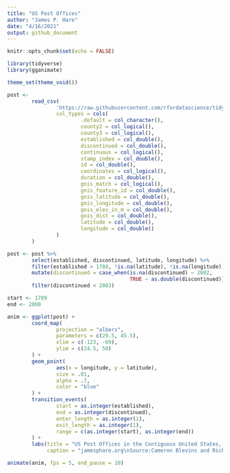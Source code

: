 ```yaml
---
title: "US Post Offices"
author: "James P. Hare"
date: "4/16/2021"
output: github_document
---
```


```r
knitr::opts_chunk$set(echo = FALSE)

library(tidyverse)
library(gganimate)

theme_set(theme_void())

post <-
        read_csv(
                'https://raw.githubusercontent.com/rfordatascience/tidytuesday/master/data/2021/2021-04-13/post_offices.csv',
                col_types = cols(
                        .default = col_character(),
                        county2 = col_logical(),
                        county3 = col_logical(),
                        established = col_double(),
                        discontinued = col_double(),
                        continuous = col_logical(),
                        stamp_index = col_double(),
                        id = col_double(),
                        coordinates = col_logical(),
                        duration = col_double(),
                        gnis_match = col_logical(),
                        gnis_feature_id = col_double(),
                        gnis_latitude = col_double(),
                        gnis_longitude = col_double(),
                        gnis_elev_in_m = col_double(),
                        gnis_dist = col_double(),
                        latitude = col_double(),
                        longitude = col_double()
                )
        )
```

```r
post <- post %>%
        select(established, discontinued, latitude, longitude) %>%
        filter(established > 1788, !is.na(latitude), !is.na(longitude)) %>%
        mutate(discontinued = case_when(is.na(discontinued) ~ 2002,
                                        TRUE ~ as.double(discontinued))) %>%
        filter(discontinued < 2003)

start <- 1789
end <- 2000
```


```r
anim <- ggplot(post) +
        coord_map(
                projection = "albers",
                parameters = c(29.5, 45.5),
                xlim = c(-123, -69),
                ylim = c(24.5, 50)
        ) +
        geom_point(
                aes(x = longitude, y = latitude),
                size = .01,
                alpha = .7,
                color = "blue"
        ) +
        transition_events(
                start = as.integer(established),
                end = as.integer(discontinued),
                enter_length = as.integer(1),
                exit_length = as.integer(1),
                range = c(as.integer(start), as.integer(end))
        ) +
        labs(title = "US Post Offices in the Contiguous United States, 1789-2000\n{frame_time}",
             caption = "jamesphare.org\nSource:Cameron Blevins and Richard W. Helbock")

animate(anim, fps = 5, end_pause = 10)
```
